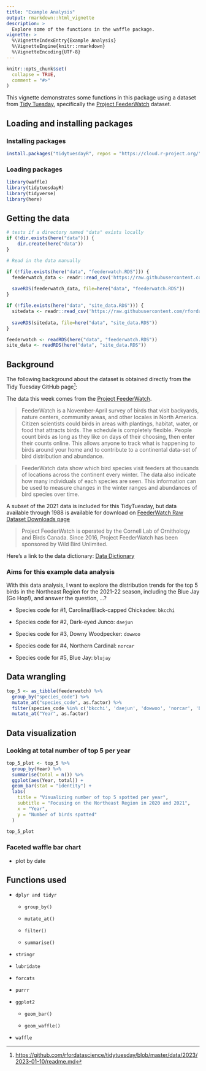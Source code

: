 ```yaml
---
title: "Example Analysis"
output: rmarkdown::html_vignette
description: >
  Explore some of the functions in the waffle package.
vignette: >
  %\VignetteIndexEntry{Example Analysis}
  %\VignetteEngine{knitr::rmarkdown}
  %\VignetteEncoding{UTF-8}
---
```


```r
knitr::opts_chunk$set(
  collapse = TRUE,
  comment = "#>"
)
```

This vignette demonstrates some functions in this package using a dataset from [Tidy Tuesday](https://www.tidytuesday.com/), specifically the [Project FeederWatch](https://github.com/rfordatascience/tidytuesday/blob/master/data/2023/2023-01-10/readme.md) dataset.

## Loading and installing packages

### Installing packages

```r
install.packages("tidytuesdayR", repos = "https://cloud.r-project.org/")
```

### Loading packages

```r
library(waffle)
library(tidytuesdayR)
library(tidyverse)
library(here)
```

## Getting the data

```r
# tests if a directory named "data" exists locally
if (!dir.exists(here("data"))) {
    dir.create(here("data"))
}

# Read in the data manually

if (!file.exists(here("data", "feederwatch.RDS"))) {
  feederwatch_data <- readr::read_csv('https://raw.githubusercontent.com/rfordatascience/tidytuesday/master/data/2023/2023-01-10/PFW_2021_public.csv')
  
  saveRDS(feederwatch_data, file=here("data", "feederwatch.RDS"))
}

if (!file.exists(here("data", "site_data.RDS"))) {
  sitedata <- readr::read_csv('https://raw.githubusercontent.com/rfordatascience/tidytuesday/master/data/2023/2023-01-10/PFW_count_site_data_public_2021.csv')
  
  saveRDS(sitedata, file=here("data", "site_data.RDS"))
}

```

```r
feederwatch <- readRDS(here("data", "feederwatch.RDS"))
site_data <- readRDS(here("data", "site_data.RDS"))
```

## Background

The following background about the dataset is obtained directly from the Tidy Tuesday GitHub page[^1]:

[^1]: <https://github.com/rfordatascience/tidytuesday/blob/master/data/2023/2023-01-10/readme.md>

The data this week comes from the [Project FeederWatch](https://feederwatch.org/explore/raw-dataset-requests/).

> FeederWatch is a November-April survey of birds that visit backyards, nature centers, community areas, and other locales in North America. Citizen scientists could birds in areas with plantings, habitat, water, or food that attracts birds. The schedule is completely flexible. People count birds as long as they like on days of their choosing, then enter their counts online. This allows anyone to track what is happening to birds around your home and to contribute to a continental data-set of bird distribution and abundance.

> FeederWatch data show which bird species visit feeders at thousands of locations across the continent every winter. The data also indicate how many individuals of each species are seen. This information can be used to measure changes in the winter ranges and abundances of bird species over time.

A subset of the 2021 data is included for this TidyTuesday, but data available through 1988 is available for download on [FeederWatch Raw Dataset Downloads page](https://feederwatch.org/explore/raw-dataset-requests/)

> Project FeederWatch is operated by the Cornell Lab of Ornithology and Birds Canada. Since 2016, Project FeederWatch has been sponsored by Wild Bird Unlimited.

Here's a link to the data dictionary: [Data Dictionary](https://github.com/rfordatascience/tidytuesday/blob/master/data/2023/2023-01-10/readme.md)

### Aims for this example data analysis

With this data analysis, I want to explore the distribution trends for the top 5 birds in the Northeast Region for the 2021-22 season, including the Blue Jay (Go Hop!), and answer the question, ...?

-   Species code for #1, Carolina/Black-capped Chickadee: `bkcchi`

-   Species code for #2, Dark-eyed Junco: `daejun`

-   Species code for #3, Downy Woodpecker: `dowwoo`

-   Species code for #4, Northern Cardinal: `norcar`

-   Species code for #5, Blue Jay: `blujay`

## Data wrangling

```r
top_5 <- as_tibble(feederwatch) %>%
  group_by("species_code") %>%
  mutate_at("species_code", as.factor) %>%
  filter(species_code %in% c('bkcchi', 'daejun', 'dowwoo', 'norcar', 'blujay')) %>%
  mutate_at("Year", as.factor)
```

## Data visualization

### Looking at total number of top 5 per year

```r
top_5_plot <- top_5 %>%
  group_by(Year) %>%
  summarise(total = n()) %>%
  ggplot(aes(Year, total)) +
  geom_bar(stat = "identity") +
  labs(
    title = "Visualizing number of top 5 spotted per year",
    subtitle = "Focusing on the Northeast Region in 2020 and 2021",
    x = "Year",
    y = "Number of birds spotted"
  )
  
top_5_plot
```

### Faceted waffle bar chart

-   plot by date

## Functions used

-   `dplyr and tidyr`

    -   `group_by()`

    -   `mutate_at()`

    -   `filter()`

    -   `summarise()`

-   `stringr`

-   `lubridate`

-   `forcats`

-   `purrr`

-   `ggplot2`

    -   `geom_bar()`

    -   `geom_waffle()`

-   `waffle`
